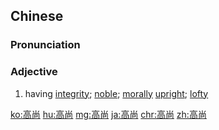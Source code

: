 ==Chinese==
{{zh-forms}}

===Pronunciation===
{{zh-pron
|m=gāoshàng
|c=gou1 soeng6
|h=pfs=kô-song
|mn=ko-siōng/ko-sióng
|ma=Zh-gaoshàng.ogg
|cat=a
}}

===Adjective===
{{zh-adj}}

# having [[integrity]]; [[noble]]; [[morally]] [[upright]]; [[lofty]]

{{zh-cat|Intermediate}}

[[ko:高尚]]
[[hu:高尚]]
[[mg:高尚]]
[[ja:高尚]]
[[chr:高尚]]
[[zh:高尚]]